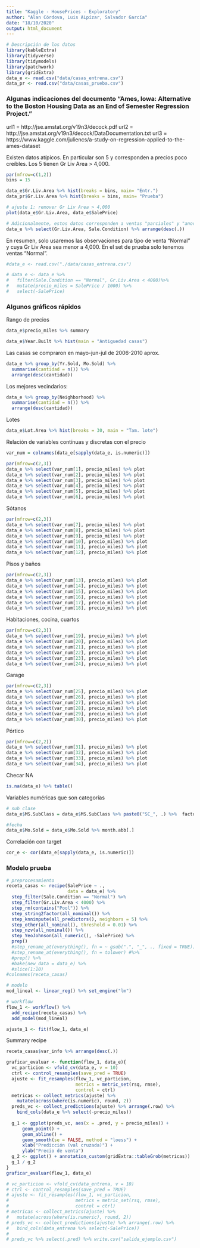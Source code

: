 ```yaml
---
title: "Kaggle - HousePrices - Exploratory"
author: "Alan Córdova, Luis ALpízar, Salvador García"
date: "18/10/2020"
output: html_document
---
```


```r
# Descripción de los datos
library(kableExtra)
library(tidyverse)
library(tidymodels)
library(patchwork)
library(gridExtra)
data_e <- read.csv("data/casas_entrena.csv")
data_pr <- read.csv("data/casas_prueba.csv")
```


### Algunas indicaciones del documento "Ames, Iowa: Alternative to the Boston Housing Data as an End of Semester Regression Project."

url1 = http://jse.amstat.org/v19n3/decock.pdf
url2 = http://jse.amstat.org/v19n3/decock/DataDocumentation.txt
url3 = https://www.kaggle.com/juliencs/a-study-on-regression-applied-to-the-ames-dataset

Existen datos atípicos. En particular son 5 y corresponden a precios poco creíbles. Los 5 tienen Gr Liv Area > 4,000.
```r
par(mfrow=c(1,2))
bins = 15

data_e$Gr.Liv.Area %>% hist(breaks = bins, main= "Entr.")
data_pr$Gr.Liv.Area %>% hist(breaks = bins, main= "Prueba")
```

```r
# ajuste 1: remover Gr Liv Area > 4,000
plot(data_e$Gr.Liv.Area, data_e$SalePrice)
```

```r
# Adicionalmente, estos datos corresponden a ventas "parciales" y "anormales". El documento sugiere solo trabajar con ventas "normales"
data_e %>% select(Gr.Liv.Area, Sale.Condition) %>% arrange(desc(.))
```


En resumen, solo usaremos las observaciones para tipo de venta "Normal" y cuya Gr Liv Area sea menor a 4,000. En el set de prueba solo tenemos ventas "Normal".
```r
#data_e <- read.csv("./data/casas_entrena.csv")

# data_e <- data_e %>% 
#   filter(Sale.Condition == "Normal", Gr.Liv.Area < 4000)%>% 
#   mutate(precio_miles = SalePrice / 1000) %>% 
#   select(-SalePrice)

```


### Algunos gráficos rápidos

Rango de precios
```r
data_e$precio_miles %>% summary
```



```r
data_e$Year.Built %>% hist(main = "Antiguedad casas")
```

Las casas se compraron en mayo-jun-jul de 2006-2010 aprox.
```r
data_e %>% group_by(Yr.Sold, Mo.Sold) %>% 
  summarise(cantidad = n()) %>% 
  arrange(desc(cantidad))

```

Los mejores vecindarios:
```r
data_e %>% group_by(Neighborhood) %>% 
  summarise(cantidad = n()) %>% 
  arrange(desc(cantidad))

```

Lotes
```r
data_e$Lot.Area %>% hist(breaks = 30, main = "Tam. lote")
```
Relación de variables contínuas y discretas con el precio
```r
var_num = colnames(data_e[sapply(data_e, is.numeric)])

par(mfrow=c(2,3))
data_e %>% select(var_num[1], precio_miles) %>% plot
data_e %>% select(var_num[2], precio_miles) %>% plot
data_e %>% select(var_num[3], precio_miles) %>% plot
data_e %>% select(var_num[4], precio_miles) %>% plot
data_e %>% select(var_num[5], precio_miles) %>% plot
data_e %>% select(var_num[6], precio_miles) %>% plot

```

Sótanos
```r
par(mfrow=c(2,3))
data_e %>% select(var_num[7], precio_miles) %>% plot
data_e %>% select(var_num[8], precio_miles) %>% plot
data_e %>% select(var_num[9], precio_miles) %>% plot
data_e %>% select(var_num[10], precio_miles) %>% plot
data_e %>% select(var_num[11], precio_miles) %>% plot
data_e %>% select(var_num[12], precio_miles) %>% plot

```

Pisos y baños
```r
par(mfrow=c(2,3))
data_e %>% select(var_num[13], precio_miles) %>% plot
data_e %>% select(var_num[14], precio_miles) %>% plot
data_e %>% select(var_num[15], precio_miles) %>% plot
data_e %>% select(var_num[16], precio_miles) %>% plot
data_e %>% select(var_num[17], precio_miles) %>% plot
data_e %>% select(var_num[18], precio_miles) %>% plot

```

Habitaciones, cocina, cuartos
```r
par(mfrow=c(2,3))
data_e %>% select(var_num[19], precio_miles) %>% plot
data_e %>% select(var_num[20], precio_miles) %>% plot
data_e %>% select(var_num[21], precio_miles) %>% plot
data_e %>% select(var_num[22], precio_miles) %>% plot
data_e %>% select(var_num[23], precio_miles) %>% plot
data_e %>% select(var_num[24], precio_miles) %>% plot

```

Garage
```r
par(mfrow=c(2,3))
data_e %>% select(var_num[25], precio_miles) %>% plot
data_e %>% select(var_num[26], precio_miles) %>% plot
data_e %>% select(var_num[27], precio_miles) %>% plot
data_e %>% select(var_num[28], precio_miles) %>% plot
data_e %>% select(var_num[29], precio_miles) %>% plot
data_e %>% select(var_num[30], precio_miles) %>% plot

```

Pórtico
```r
par(mfrow=c(2,2))
data_e %>% select(var_num[31], precio_miles) %>% plot
data_e %>% select(var_num[32], precio_miles) %>% plot
data_e %>% select(var_num[33], precio_miles) %>% plot
data_e %>% select(var_num[34], precio_miles) %>% plot

```


Checar NA
```r
is.na(data_e) %>% table()
```

Variables numéricas que son categorías
```r
# sub clase
data_e$MS.SubClass = data_e$MS.SubClass %>% paste0("SC_", .) %>%  factor

#fecha
data_e$Mo.Sold = data_e$Mo.Sold %>% month.abb[.]
```

Correlación con target
```r
cor_e <- cor(data_e[sapply(data_e, is.numeric)])
```



### Modelo prueba
```r
# preprocesamiento
receta_casas <- recipe(SalePrice ~ ., 
                       data = data_e) %>%
  step_filter(Sale.Condition == "Normal") %>% 
  step_filter(Gr.Liv.Area < 4000) %>% 
  step_rm(contains("Pool")) %>% 
  step_string2factor(all_nominal()) %>%
  step_knnimpute(all_predictors(), neighbors = 5) %>% 
  step_other(all_nominal(), threshold = 0.01) %>%
  step_nzv(all_nominal()) %>%
  step_YeoJohnson(all_numeric(), -SalePrice) %>% 
  prep()
  #step_rename_at(everything(), fn = ~ gsub(".", "_", ., fixed = TRUE)) %>%
  #step_rename_at(everything(), fn = tolower) #%>% 
  #prep() %>% 
  #bake(new_data = data_e) %>% 
  #slice(1:10)
#colnames(receta_casas)

# modelo
mod_lineal <- linear_reg() %>% set_engine("lm") 

# workflow
flow_1 <- workflow() %>% 
  add_recipe(receta_casas) %>%
  add_model(mod_lineal) 

ajuste_1 <- fit(flow_1, data_e)
```
Summary recipe
```r
receta_casas$var_info %>% arrange(desc(.))
```


```r
graficar_evaluar <- function(flow_1, data_e){
  vc_particion <- vfold_cv(data_e, v = 10)
  ctrl <- control_resamples(save_pred = TRUE)
  ajuste <- fit_resamples(flow_1, vc_particion, 
                          metrics = metric_set(rsq, rmse),
                          control = ctrl)
  metricas <- collect_metrics(ajuste) %>% 
    mutate(across(where(is.numeric), round, 2))
  preds_vc <- collect_predictions(ajuste) %>% arrange(.row) %>% 
    bind_cols(data_e %>% select(-precio_miles))
  
  g_1 <- ggplot(preds_vc, aes(x = .pred, y = precio_miles)) +
      geom_point() + 
      geom_abline() +
      geom_smooth(se = FALSE, method = "loess") +
      xlab("Predicción (val cruzada)") +
      ylab("Precio de venta") 
  g_2 <- ggplot() + annotation_custom(gridExtra::tableGrob(metricas))
  g_1 / g_2
}
graficar_evaluar(flow_1, data_e)
```



```r
# vc_particion <- vfold_cv(data_entrena, v = 10)
# ctrl <- control_resamples(save_pred = TRUE)
# ajuste <- fit_resamples(flow_1, vc_particion, 
#                         metrics = metric_set(rsq, rmse),
#                         control = ctrl)
# metricas <- collect_metrics(ajuste) %>%
#   mutate(across(where(is.numeric), round, 2))
# preds_vc <- collect_predictions(ajuste) %>% arrange(.row) %>% 
#   bind_cols(data_entrena %>% select(-SalePrice))
# 
# preds_vc %>% select(.pred) %>% write.csv("salida_ejemplo.csv")
```

